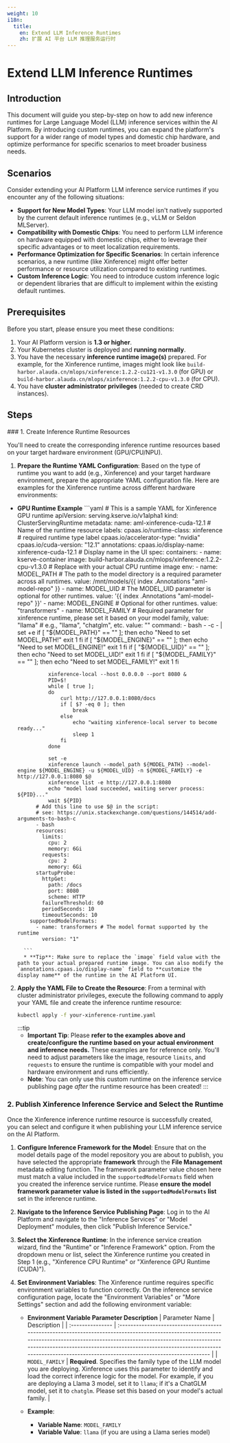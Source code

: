 ```yaml
---
weight: 10
i18n:
  title:
    en: Extend LLM Inference Runtimes
    zh: 扩展 AI 平台 LLM 推理服务运行时
---
```


# Extend LLM Inference Runtimes

## Introduction

This document will guide you step-by-step on how to add new inference runtimes for Large Language Model (LLM) inference services within the AI Platform. By introducing custom runtimes, you can expand the platform's support for a wider range of model types and domestic chip hardware, and optimize performance for specific scenarios to meet broader business needs.

## Scenarios

Consider extending your AI Platform LLM inference service runtimes if you encounter any of the following situations:

* **Support for New Model Types**: Your LLM model isn't natively supported by the current default inference runtimes (e.g., vLLM or Seldon MLServer).
* **Compatibility with Domestic Chips**: You need to perform LLM inference on hardware equipped with domestic chips, either to leverage their specific advantages or to meet localization requirements.
* **Performance Optimization for Specific Scenarios**: In certain inference scenarios, a new runtime (like Xinference) might offer better performance or resource utilization compared to existing runtimes.
* **Custom Inference Logic**: You need to introduce custom inference logic or dependent libraries that are difficult to implement within the existing default runtimes.


## Prerequisites

Before you start, please ensure you meet these conditions:

1.  Your AI Platform version is **1.3 or higher**.
2.  Your Kubernetes cluster is deployed and **running normally**.
3.  You have the necessary **inference runtime image(s)** prepared. For example, for the Xinference runtime, images might look like `build-harbor.alauda.cn/mlops/xinference:1.2.2-cu121-v1.3.0` (for GPU) or `build-harbor.alauda.cn/mlops/xinference:1.2.2-cpu-v1.3.0` (for CPU).
4.  You have **cluster administrator privileges** (needed to create CRD instances).


## Steps
<Steps>
### 1. Create Inference Runtime Resources

You'll need to create the corresponding inference runtime resources based on your target hardware environment (GPU/CPU/NPU).

1.  **Prepare the Runtime YAML Configuration**:
    Based on the type of runtime you want to add (e.g., Xinference) and your target hardware environment, prepare the appropriate YAML configuration file. Here are examples for the Xinference runtime across different hardware environments:

* **GPU Runtime Example**
        ```yaml
        # This is a sample YAML for Xinference GPU runtime
        apiVersion: serving.kserve.io/v1alpha1
        kind: ClusterServingRuntime
        metadata:
          name: aml-xinference-cuda-12.1 # Name of the runtime resource
          labels:
            cpaas.io/runtime-class: xinference # required runtime type label
            cpaas.io/accelerator-type: "nvidia"
            cpaas.io/cuda-version: "12.1"
          annotations:
            cpaas.io/display-name: xinference-cuda-12.1 # Display name in the UI
        spec:
          containers:
          - name: kserve-container
            image: build-harbor.alauda.cn/mlops/xinference:1.2.2-cpu-v1.3.0 # Replace with your actual CPU runtime image
            env:
            - name: MODEL_PATH # The path to the model directory is a required parameter across all runtimes.
              value: /mnt/models/{{ index .Annotations "aml-model-repo" }}
            - name: MODEL_UID # The MODEL_UID parameter is optional for other runtimes.
              value: '{{ index .Annotations "aml-model-repo" }}'
            - name: MODEL_ENGINE # Optional for other runtimes.
              value: "transformers"
            - name: MODEL_FAMILY # Required parameter for xinference runtime, please set it based on your model family, value: "llama" # e.g., "llama", "chatglm", etc.
              value: ""
            command:
            - bash
            - -c
            - |
                set +e
                if [ "${MODEL_PATH}" == "" ]; then
                    echo "Need to set MODEL_PATH!"
                    exit 1
                fi
                if [ "${MODEL_ENGINE}" == "" ]; then
                    echo "Need to set MODEL_ENGINE!"
                    exit 1
                fi
                if [ "${MODEL_UID}" == "" ]; then
                    echo "Need to set MODEL_UID!"
                    exit 1
                fi
                if [ "${MODEL_FAMILY}" == "" ]; then
                    echo "Need to set MODEL_FAMILY!"
                    exit 1
                fi
        
                xinference-local --host 0.0.0.0 --port 8080 &
                PID=$!
                while [ true ];
                do
                    curl http://127.0.0.1:8080/docs
                    if [ $? -eq 0 ]; then
                        break
                    else
                        echo "waiting xinference-local server to become ready..."
                        sleep 1
                    fi
                done
        
                set -e
                xinference launch --model_path ${MODEL_PATH} --model-engine ${MODEL_ENGINE} -u ${MODEL_UID} -n ${MODEL_FAMILY} -e http://127.0.0.1:8080 $@
                xinference list -e http://127.0.0.1:8080
                echo "model load succeeded, waiting server process: ${PID}..."
                wait ${PID}
            # Add this line to use $@ in the script:
            # see: https://unix.stackexchange.com/questions/144514/add-arguments-to-bash-c
            - bash
            resources:
              limits:
                cpu: 2
                memory: 6Gi
              requests:
                cpu: 2
                memory: 6Gi
            startupProbe:
              httpGet:
                path: /docs
                port: 8080
                scheme: HTTP
              failureThreshold: 60 
              periodSeconds: 10
              timeoutSeconds: 10
          supportedModelFormats:
            - name: transformers # The model format supported by the runtime
              version: "1"
      
        ```
        * **Tip**: Make sure to replace the `image` field value with the path to your actual prepared runtime image. You can also modify the `annotations.cpaas.io/display-name` field to **customize the display name** of the runtime in the AI Platform UI.

2.  **Apply the YAML File to Create the Resource**:
    From a terminal with cluster administrator privileges, execute the following command to apply your YAML file and create the inference runtime resource:
    ```bash
    kubectl apply -f your-xinference-runtime.yaml
    ```
    :::tip
    * **Important Tip**: Please **refer to the examples above and create/configure the runtime based on your actual environment and inference needs.** These examples are for reference only. You'll need to adjust parameters like the image, resource `limits`, and `requests` to ensure the runtime is compatible with your model and hardware environment and runs efficiently.
    * **Note**: You can only use this custom runtime on the inference service publishing page *after* the runtime resource has been created!
    :::

### 2. Publish Xinference Inference Service and Select the Runtime

Once the Xinference inference runtime resource is successfully created, you can select and configure it when publishing your LLM inference service on the AI Platform.

1.  **Configure Inference Framework for the Model**:
    Ensure that on the model details page of the model repository you are about to publish, you have selected the appropriate **framework** through the **File Management** metadata editing function. The framework parameter value chosen here must match a value included in the `supportedModelFormats` field when you created the inference service runtime. Please **ensure the model framework parameter value is listed in the `supportedModelFormats` list** set in the inference runtime.
2.  **Navigate to the Inference Service Publishing Page**:
    Log in to the AI Platform and navigate to the "Inference Services" or "Model Deployment" modules, then click "Publish Inference Service."
3.  **Select the Xinference Runtime**:
    In the inference service creation wizard, find the "Runtime" or "Inference Framework" option. From the dropdown menu or list, select the Xinference runtime you created in Step 1 (e.g., "Xinference CPU Runtime" or "Xinference GPU Runtime (CUDA)").
4.  **Set Environment Variables**:
    The Xinference runtime requires specific environment variables to function correctly. On the inference service configuration page, locate the "Environment Variables" or "More Settings" section and add the following environment variable:

    * **Environment Variable Parameter Description**
        | Parameter Name   | Description                                                                                                                                                                                                                                                                                                                      |
        | :--------------- | :------------------------------------------------------------------------------------------------------------------------------------------------------------------------------------------------------------------------------------------------------------------------------------------------------------------------- |
        | `MODEL_FAMILY`   | **Required**. Specifies the family type of the LLM model you are deploying. Xinference uses this parameter to identify and load the correct inference logic for the model. For example, if you are deploying a Llama 3 model, set it to `llama`; if it's a ChatGLM model, set it to `chatglm`. Please set this based on your model's actual family. |

    * **Example**:
        * **Variable Name**: `MODEL_FAMILY`
        * **Variable Value**: `llama` (if you are using a Llama series model)

</Steps>